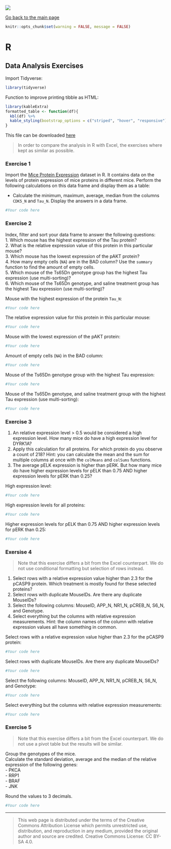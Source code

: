 ![](../hanze/hanze.png)

[Go back to the main page](../index.html)

```r
knitr::opts_chunk$set(warning = FALSE, message = FALSE) 
```

# R

## Data Analysis Exercises

Import Tidyverse:

```r
library(tidyverse)
```

Function to improve printing tibble as HTML:

```r
library(kableExtra)
formatted_table <- function(df){
  kbl(df) %>%
  kable_styling(bootstrap_options = c("striped", "hover", "responsive"))
}
```

This file can be downloaded [here](./R_10_data_analysis_exercises.Rmd)

> In order to compare the analysis in R with Excel, the exercises where kept as similar as possible. 

### Exercise 1

Import the [Mice Protein Expression ](https://www.kaggle.com/datasets/ruslankl/mice-protein-expression?resource=download) dataset in R. It contains data on the levels of protein expression of mice proteins in different mice.
Perform the following calculations on this data frame and display them as a table:  

- Calculate the minimum, maximum, average, median from the columns `CDK5_N` and `Tau_N`.   Display the answers in a data frame.  


```r
#Your code here
```


### Exercise 2

Index, filter and sort your data frame to answer the following questions:  
1. Which mouse has the highest expression of the Tau protein?  
2. What is the relative expression value of this protein in this particular mouse?  
3. Which mouse has the lowest expression of the pAKT protein?  
4. How many empty cells (`NA`) are in the BAD column? Use the `summary` function to find the amount of empty cells.  
5. Which mouse of the Ts65Dn genotype group has the highest Tau expression (use multi-sorting)?  
6. Which mouse of the Ts65Dn genotype, and saline treatment group has the highest Tau expression (use multi-sorting)?  

Mouse with the highest expression of the protein `Tau_N`:

```r
#Your code here
```


The relative expression value for this protein in this particular mouse:

```r
#Your code here
```


Mouse with the lowest expression of the pAKT protein:  

```r
#Your code here
```


Amount of empty cells (`NA`) in the BAD column:  

```r
#Your code here
```


Mouse of the Ts65Dn genotype group with the highest Tau expression:
```r
#Your code here
```


Mouse of the Ts65Dn genotype, and saline treatment group with the highest Tau expression (use multi-sorting):  

```r
#Your code here
```


### Exercise 3

1. An relative expression level > 0.5 would be considered a high expression level. How many mice do have a high expression level for DYRK1A?  
2. Apply this calculation for all proteins. For which protein do you observe a count of 218? Hint: you can calculate the mean and the sum for multiple columns at once with the `colMeans` and `colSums` functions.  
3. The average pELK expression is higher than pERK. But how many mice do have higher expression levels for pELK than 0.75 AND higher expression levels for pERK than 0.25?  


High expression level:

```r
#Your code here
```


High expression levels for all proteins:

```r
#Your code here
```


Higher expression levels for pELK than 0.75 AND higher expression levels for pERK than 0.25:

```r
#Your code here
```


### Exersise 4

> Note that this exercise differs a bit from the Excel counterpart. We do not use conditional formatting but selection of rows instead.  

1. Select rows with a relative expression value higher than 2.3 for the pCASP9 protein. Which treatment is mostly found for these selected proteins?  
2. Select rows with duplicate MouseIDs. Are there any duplicate MouseIDs?  
3. Select the following columns: MouseID, APP_N, NR1_N, pCREB_N, S6_N, and Genotype.  
4. Select everything but the columns with relative expression measurements. Hint: the column names of the column with relative expression values all have something in common.  

Select rows with a relative expression value higher than 2.3 for the pCASP9 protein:  

```r
#Your code here
```

Select rows with duplicate MouseIDs. Are there any duplicate MouseIDs?  

```r
#Your code here
```


Select the following columns: MouseID, APP_N, NR1_N, pCREB_N, S6_N, and Genotype: 

```r
#Your code here
```

Select everything but the columns with relative expression measurements:  

```r
#Your code here
```


### Exercise 5

> Note that this exercise differs a bit from the Excel counterpart. We do not use a pivot table but the results will be similar.  

Group the genotypes of the mice.  
Calculate the standard deviation, average and the median of the relative expression of the following genes:  
- PKCA  
- RRP1  
- BRAF  
- JNK  

Round the values to 3 decimals.  

```r
#Your code here
```


---


>This web page is distributed under the terms of the Creative Commons Attribution License which permits unrestricted use, distribution, and reproduction in any medium, provided the original author and source are credited.
>Creative Commons License: CC BY-SA 4.0.


